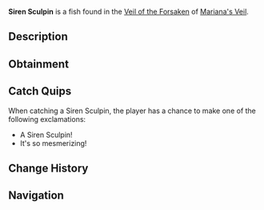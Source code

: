 {{FishInfobox
|image          = Siren Sculpin.png
|rarity         = Rare
|sea            = First Sea
|location       = [[Veil of the Forsaken]]
|sublocation    = 
|sources        = Fishing Rod
|radar_location = 
|prog_speed     = -50
|xp             = 1450
|weather        = Windy
|time           = 
|season         = 
|bait           = Squid
|base_weight    = 250
|base_value     = 4000
|weight_range   = 160
|base_chance    = 10
|base_resil     = 30
}}
'''Siren Sculpin''' is a {{Rarity|Rare}} fish found in the [[Veil of the Forsaken]] of [[Mariana's Veil]].

== Description ==
{{Description|A small, glowing fish with a hypnotic pattern on its scales.|Bestiary Entry}}

== Obtainment ==
{{Description|Typically found alone, where wind is fierce.|Bestiary Hint}}
{{Fish Availability|
Mariana's Veil/Scylla Hunt
Mariana's Veil/Veil of the Forsaken
|top_rods      = 
Leviathan's Fang Rod\125672.94\274460.92;
Ethereal Prism Rod\114679.27\177518.19;
Seraphic Rod\109962.57\179436.47;
No-Life Rod\105550.24\185368.47;
Tempest Rod\103781.39\176981.48;
Plastic Rod\94652.93\161533.49;
Buddy Bond Rod\76125.34\110093.92;
Krampus's Rod\103493.88\119027.27;
Trident Rod\99223.97\252395.22;
Free Spirit Rod\97054.13\246875.81;
Firefly Rod\83349.76\245645.46;
Fast Rod\75777.78\239449.46;
Lucky Rod\69349.96\157562.02;
Long Rod\66690.23\179287.1;
Fungal Rod\71389.07\208200.51;
Rod Of The Forgotten Fang\101353.53\171001.96;
Challenger's Rod\97068.4\174274.6;
Rod Of The Exalted One\89556.25\147401.77;
Rod Of The Depths\89522.66\152429.25;
Zeus Rod\84230.1\154822.63;
Verdant Shear Rod\81475.68\153583.08;
Blazebringer Rod\80543.17\148910.67;
Depthseeker Rod\75630.71\146910.57;
Avalanche Rod\67459.62\130886.63;
Volcanic Rod\65765.96\122620.78;
Steady Rod\20815.9\49158.61
|recommended   = Ethereal Prism Rod
}}

== Catch Quips ==
When catching a Siren Sculpin, the player has a chance to make one of the following exclamations:
* A Siren Sculpin!
* It's so mesmerizing!

== Change History ==
{{Change History|{{subst:Current Version}}}}

== Navigation ==
{{Fish Navbox|Veil of the Forsaken}}